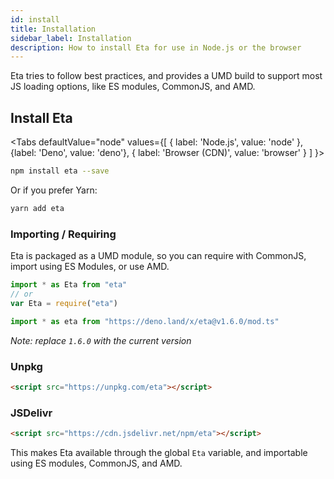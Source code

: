 ```yaml
---
id: install
title: Installation
sidebar_label: Installation
description: How to install Eta for use in Node.js or the browser
---
```



Eta tries to follow best practices, and provides a UMD build to support most JS loading options, like ES modules, CommonJS, and AMD.

## Install Eta

<Tabs
  defaultValue="node"
  values={[
    { label: 'Node.js', value: 'node' },
    {label: 'Deno', value: 'deno'},
    { label: 'Browser (CDN)', value: 'browser' }
  ]
}>


<TabItem value="node">


```sh
npm install eta --save
```

Or if you prefer Yarn:

```sh
yarn add eta
```

### Importing / Requiring

Eta is packaged as a UMD module, so you can require with CommonJS, import using ES Modules, or use AMD.

```js
import * as Eta from "eta"
// or
var Eta = require("eta")
```

</TabItem>


<TabItem value="deno">


```js
import * as eta from "https://deno.land/x/eta@v1.6.0/mod.ts"
```

_Note: replace `1.6.0` with the current version_

</TabItem>
<TabItem value="browser">


### Unpkg

```html
<script src="https://unpkg.com/eta"></script>
```

### JSDelivr

```html
<script src="https://cdn.jsdelivr.net/npm/eta"></script>
```

This makes Eta available through the global `Eta` variable, and importable using ES modules, CommonJS, and AMD.

</TabItem>


</Tabs>

